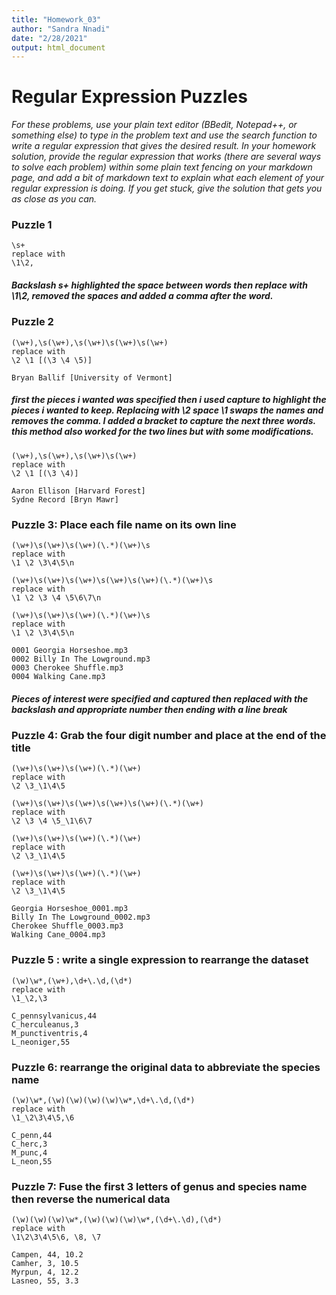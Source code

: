 ```yaml
---
title: "Homework_03"
author: "Sandra Nnadi"
date: "2/28/2021"
output: html_document
---
```



# Regular Expression Puzzles

*For these problems, use your plain text editor (BBedit, Notepad++, or something else) to type in the problem text and use the search function to write a regular expression that gives the desired result. In your homework solution, provide the regular expression that works (there are several ways to solve each problem) within some plain text fencing on your markdown page, and add a bit of markdown text to explain what each element of your regular expression is doing. If you get stuck, give the solution that gets you as close as you can.*


### Puzzle 1

```
\s+
replace with 
\1\2,

```
##### Backslash s+ highlighted the space between words then replace with \1\2, removed the spaces and added a comma after the word.


### Puzzle 2

```
(\w+),\s(\w+),\s(\w+)\s(\w+)\s(\w+)
replace with
\2 \1 [(\3 \4 \5)]

Bryan Ballif [University of Vermont]

```
##### first the pieces i wanted was specified then i used capture to highlight the pieces i wanted to keep. Replacing with \2 space \1 swaps the names and removes the comma. I added a bracket to capture the next three words. this method also worked for the two lines but with some modifications.

```
(\w+),\s(\w+),\s(\w+)\s(\w+)
replace with
\2 \1 [(\3 \4)]

Aaron Ellison [Harvard Forest]
Sydne Record [Bryn Mawr]

```

### Puzzle 3: Place each file name on its own line

```
(\w+)\s(\w+)\s(\w+)(\.*)(\w+)\s
replace with
\1 \2 \3\4\5\n

(\w+)\s(\w+)\s(\w+)\s(\w+)\s(\w+)(\.*)(\w+)\s
replace with
\1 \2 \3 \4 \5\6\7\n

(\w+)\s(\w+)\s(\w+)(\.*)(\w+)\s
replace with
\1 \2 \3\4\5\n

0001 Georgia Horseshoe.mp3
0002 Billy In The Lowground.mp3
0003 Cherokee Shuffle.mp3
0004 Walking Cane.mp3

```
##### Pieces of interest were specified and captured then replaced with the backslash and appropriate number then ending with a line break

### Puzzle 4: Grab the four digit number and place at the end of the title

```
(\w+)\s(\w+)\s(\w+)(\.*)(\w+)
replace with
\2 \3_\1\4\5

(\w+)\s(\w+)\s(\w+)\s(\w+)\s(\w+)(\.*)(\w+)
replace with 
\2 \3 \4 \5_\1\6\7

(\w+)\s(\w+)\s(\w+)(\.*)(\w+)
replace with
\2 \3_\1\4\5

(\w+)\s(\w+)\s(\w+)(\.*)(\w+)
replace with
\2 \3_\1\4\5

Georgia Horseshoe_0001.mp3
Billy In The Lowground_0002.mp3
Cherokee Shuffle_0003.mp3
Walking Cane_0004.mp3

```
### Puzzle 5 : write a single expression to rearrange the dataset

```
(\w)\w*,(\w+),\d+\.\d,(\d*)
replace with
\1_\2,\3

C_pennsylvanicus,44
C_herculeanus,3
M_punctiventris,4
L_neoniger,55

```


### Puzzle 6: rearrange the original data to abbreviate the species name

```
(\w)\w*,(\w)(\w)(\w)(\w)\w*,\d+\.\d,(\d*)
replace with
\1_\2\3\4\5,\6

C_penn,44
C_herc,3
M_punc,4
L_neon,55

```


### Puzzle 7: Fuse the first 3 letters of genus and species name then reverse the numerical data

```
(\w)(\w)(\w)\w*,(\w)(\w)(\w)\w*,(\d+\.\d),(\d*)
replace with
\1\2\3\4\5\6, \8, \7

Campen, 44, 10.2
Camher, 3, 10.5
Myrpun, 4, 12.2
Lasneo, 55, 3.3

```



















